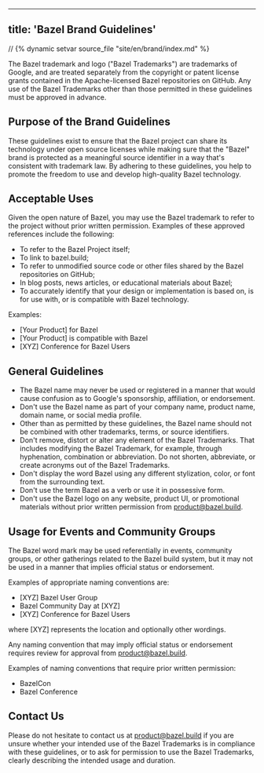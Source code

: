 
---
title: 'Bazel Brand Guidelines'
---


// {% dynamic setvar source_file "site/en/brand/index.md" %}

The Bazel trademark and logo ("Bazel Trademarks") are trademarks of Google, and
are treated separately from the copyright or patent license grants contained in
the Apache-licensed Bazel repositories on GitHub. Any use of the Bazel
Trademarks other than those permitted in these guidelines must be approved in
advance.

## Purpose of the Brand Guidelines 

These guidelines exist to ensure that the Bazel project can share its technology
under open source licenses while making sure that the "Bazel" brand is protected
as a meaningful source identifier in a way that's consistent with trademark law.
By adhering to these guidelines, you help to promote the freedom to use and
develop high-quality Bazel technology.

## Acceptable Uses 

Given the open nature of Bazel, you may use the Bazel trademark to refer to the
project without prior written permission. Examples of these approved references
include the following:

*   To refer to the Bazel Project itself;
*   To link to bazel.build;
*   To refer to unmodified source code or other files shared by the Bazel
    repositories on GitHub;
*   In blog posts, news articles, or educational materials about Bazel;
*   To accurately identify that your design or implementation is based on, is
    for use with, or is compatible with Bazel technology.

Examples:

*   \[Your Product\] for Bazel
*   \[Your Product\] is compatible with Bazel
*   \[XYZ\] Conference for Bazel Users

## General Guidelines 

*   The Bazel name may never be used or registered in a manner that would cause
    confusion as to Google's sponsorship, affiliation, or endorsement.
*   Don't use the Bazel name as part of your company name, product name, domain
    name, or social media profile.
*   Other than as permitted by these guidelines, the Bazel name should not be
    combined with other trademarks, terms, or source identifiers.
*   Don't remove, distort or alter any element of the Bazel Trademarks. That
    includes modifying the Bazel Trademark, for example, through hyphenation,
    combination or abbreviation. Do not shorten, abbreviate, or create acronyms
    out of the Bazel Trademarks.
*   Don't display the word Bazel using any different stylization, color, or font
    from the surrounding text.
*   Don't use the term Bazel as a verb or use it in possessive form.
*   Don't use the Bazel logo on any website, product UI, or promotional
    materials without prior written permission from
    [product@bazel.build](mailto:product@bazel.build).

## Usage for Events and Community Groups 

The Bazel word mark may be used referentially in events, community groups, or
other gatherings related to the Bazel build system, but it may not be used in a
manner that implies official status or endorsement.

Examples of appropriate naming conventions are:

*   \[XYZ\] Bazel User Group
*   Bazel Community Day at \[XYZ\]
*   \[XYZ\] Conference for Bazel Users

where \[XYZ\] represents the location and optionally other wordings.

Any naming convention that may imply official status or endorsement requires
review for approval from [product@bazel.build](mailto:product@bazel.build).

Examples of naming conventions that require prior written permission:

*   BazelCon
*   Bazel Conference

## Contact Us 

Please do not hesitate to contact us at
[product@bazel.build](mailto:product@bazel.build) if you are unsure whether your
intended use of the Bazel Trademarks is in compliance with these guidelines, or
to ask for permission to use the Bazel Trademarks, clearly describing the
intended usage and duration.
